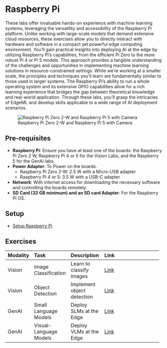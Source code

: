 # Raspberry Pi {.unnumbered}

These labs offer invaluable hands-on experience with machine learning systems, leveraging the versatility and accessibility of the Raspberry Pi platform. Unlike working with large-scale models that demand extensive cloud resources, these exercises allow you to directly interact with hardware and software in a compact yet powerful edge computing environment. You'll gain practical insights into deploying AI at the edge by utilizing Raspberry Pi's capabilities, from the efficient Pi Zero to the more robust Pi 4 or Pi 5 models. This approach provides a tangible understanding of the challenges and opportunities in implementing machine learning solutions in resource-constrained settings. While we're working at a smaller scale, the principles and techniques you'll learn are fundamentally similar to those used in larger systems. The Raspberry Pi's ability to run a whole operating system and its extensive GPIO capabilities allow for a rich learning experience that bridges the gap between theoretical knowledge and real-world application. Through these labs, you'll grasp the intricacies of EdgeML and develop skills applicable to a wide range of AI deployment scenarios.

![Raspberry Pi Zero 2-W and Raspberry Pi 5 with Camera](./images/jpeg/raspis.jpg)

## Pre-requisites {#sec-raspberry-pi-prerequisites-1f19}

- **Raspberry Pi**: Ensure you have at least one of the boards: the Raspberry Pi Zero 2 W, Raspberry Pi 4 or 5 for the Vision Labs, and the Raspberry 5 for the GenAi labs.
- **Power Adapter**: To Power on the boards.
    - Raspberry Pi Zero 2-W: 2.5 W with a Micro-USB adapter
    - Raspberry Pi 4 or 5: 3.5 W with a USB-C adapter

- **Network**: With internet access for downloading the necessary software and controlling the boards remotely.
- **SD Card (32 GB minimum) and an SD card Adapter**: For the Raspberry Pi OS.

## Setup {#sec-raspberry-pi-setup-bcc8}

- [Setup Raspberry Pi](./setup/setup.qmd)

## Exercises {#sec-raspberry-pi-exercises-b9d5}

+--------------+------------------------+----------------------------+---------------------------------------------------------+
| **Modality** | **Task**               | **Description**            | **Link**                                                |
+:=============+:=======================+:===========================+:========================================================+
| Vision       | Image Classification   | Learn to classify images   | [Link](./image_classification/image_classification.qmd) |
+--------------+------------------------+----------------------------+---------------------------------------------------------+
| Vision       | Object Detection       | Implement object detection | [Link](./object_detection/object_detection.qmd)         |
+--------------+------------------------+----------------------------+---------------------------------------------------------+
| GenAI        | Small Language Models  | Deploy SLMs at the Edge    | [Link](./llm/llm.qmd)                                   |
+--------------+------------------------+----------------------------+---------------------------------------------------------+
| GenAI        | Visual-Language Models | Deploy VLMs at the Edge    | [Link](./vlm/vlm.qmd)                                   |
+--------------+------------------------+----------------------------+---------------------------------------------------------+
